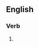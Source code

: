 {{also|disséminâtes}}
==English==

===Verb===
{{head|en|verb form}}

# {{en-third-person singular of|disseminate}}